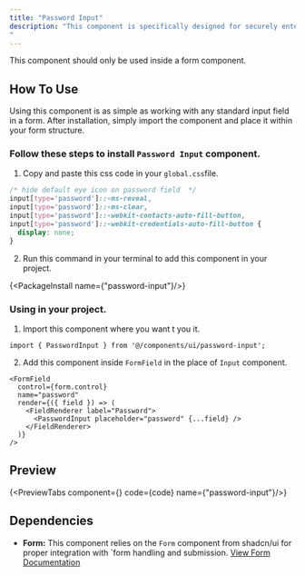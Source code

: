 ```yaml
---
title: "Password Input"
description: "This component is specifically designed for securely entering passwords. It includes built-in functionality to toggle password visibility, allowing users to show or hide the entered text. The component features a login icon and an eye icon (open/closed) that users can click to switch between masked and visible password states, enhancing both usability and security.
"
---
```



<Callout title="Usage Restriction">
  This component should only be used inside a form component.
</Callout>

## How To Use

Using this component is as simple as working with any standard input field in a form. After installation, simply import the component and place it within your form structure.

### Follow these steps to install `Password Input` component.

1. Copy and paste this css code in your `global.css`file.

```css
/* hide default eye icon on password field  */
input[type='password']::-ms-reveal,
input[type='password']::-ms-clear,
input[type='password']::-webkit-contacts-auto-fill-button,
input[type='password']::-webkit-credentials-auto-fill-button {
  display: none;
}
```

2. Run this command in your terminal to add this component in your project.

{<PackageInstall name={"password-input"}/>}

### Using in your project.

1. Import this component where you want t you it.

```tsx
import { PasswordInput } from '@/components/ui/password-input';
```

2. Add this component inside `FormField` in the place of `Input` component.

```tsx
<FormField
  control={form.control}
  name="password"
  render={({ field }) => (
    <FieldRenderer label="Password">
      <PasswordInput placeholder="password" {...field} />
    </FieldRenderer>
  )}
/>
```

## Preview

{<PreviewTabs component={<PasswordInputForm />} code={code} name={"password-input"}/>}

## Dependencies

- **Form:** This component relies on the `Form` component from shadcn/ui for proper integration with `form handling and submission.
  [View Form Documentation](https://ui.shadcn.com/docs/components/form)



